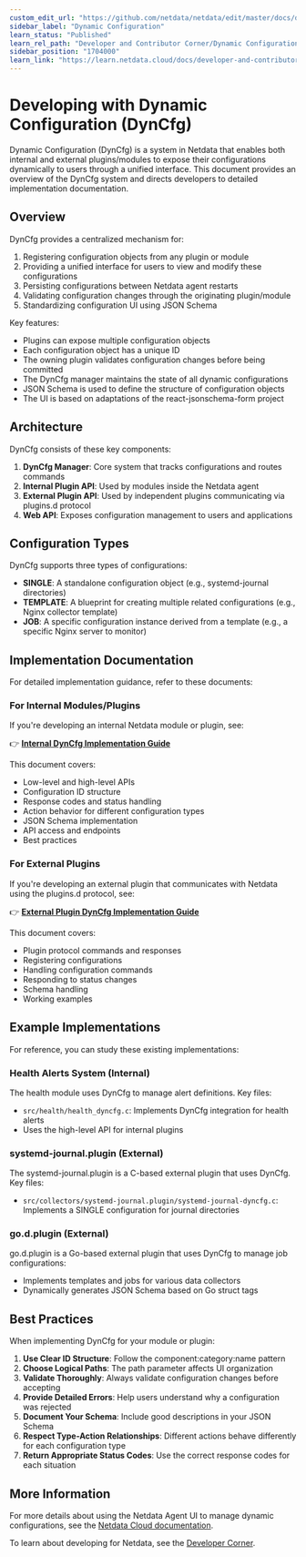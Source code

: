 ```yaml
---
custom_edit_url: "https://github.com/netdata/netdata/edit/master/docs/developer-and-contributor-corner/dyncfg.md"
sidebar_label: "Dynamic Configuration"
learn_status: "Published"
learn_rel_path: "Developer and Contributor Corner/Dynamic Configuration"
sidebar_position: "1704000"
learn_link: "https://learn.netdata.cloud/docs/developer-and-contributor-corner/dynamic-configuration/dynamic-configuration"
---
```


# Developing with Dynamic Configuration (DynCfg)

Dynamic Configuration (DynCfg) is a system in Netdata that enables both internal and external plugins/modules to expose their configurations dynamically to users through a unified interface. This document provides an overview of the DynCfg system and directs developers to detailed implementation documentation.

## Overview

DynCfg provides a centralized mechanism for:

1. Registering configuration objects from any plugin or module
2. Providing a unified interface for users to view and modify these configurations
3. Persisting configurations between Netdata agent restarts
4. Validating configuration changes through the originating plugin/module
5. Standardizing configuration UI using JSON Schema

Key features:

- Plugins can expose multiple configuration objects
- Each configuration object has a unique ID
- The owning plugin validates configuration changes before being committed
- The DynCfg manager maintains the state of all dynamic configurations
- JSON Schema is used to define the structure of configuration objects
- The UI is based on adaptations of the react-jsonschema-form project

## Architecture

DynCfg consists of these key components:

1. **DynCfg Manager**: Core system that tracks configurations and routes commands
2. **Internal Plugin API**: Used by modules inside the Netdata agent
3. **External Plugin API**: Used by independent plugins communicating via plugins.d protocol
4. **Web API**: Exposes configuration management to users and applications

## Configuration Types

DynCfg supports three types of configurations:

- **SINGLE**: A standalone configuration object (e.g., systemd-journal directories)
- **TEMPLATE**: A blueprint for creating multiple related configurations (e.g., Nginx collector template)
- **JOB**: A specific configuration instance derived from a template (e.g., a specific Nginx server to monitor)

## Implementation Documentation

For detailed implementation guidance, refer to these documents:

### For Internal Modules/Plugins

If you're developing an internal Netdata module or plugin, see:

👉 [**Internal DynCfg Implementation Guide**](https://github.com/netdata/netdata/blob/master/src/daemon/dyncfg/README.md)

This document covers:

- Low-level and high-level APIs
- Configuration ID structure
- Response codes and status handling
- Action behavior for different configuration types
- JSON Schema implementation
- API access and endpoints
- Best practices

### For External Plugins

If you're developing an external plugin that communicates with Netdata using the plugins.d protocol, see:

👉 [**External Plugin DynCfg Implementation Guide**](https://github.com/netdata/netdata/blob/master/src/plugins.d/DYNCFG.md)

This document covers:

- Plugin protocol commands and responses
- Registering configurations
- Handling configuration commands
- Responding to status changes
- Schema handling
- Working examples

## Example Implementations

For reference, you can study these existing implementations:

### Health Alerts System (Internal)

The health module uses DynCfg to manage alert definitions. Key files:

- `src/health/health_dyncfg.c`: Implements DynCfg integration for health alerts
- Uses the high-level API for internal plugins

### systemd-journal.plugin (External)

The systemd-journal.plugin is a C-based external plugin that uses DynCfg. Key files:

- `src/collectors/systemd-journal.plugin/systemd-journal-dyncfg.c`: Implements a SINGLE configuration for journal directories

### go.d.plugin (External)

go.d.plugin is a Go-based external plugin that uses DynCfg to manage job configurations:

- Implements templates and jobs for various data collectors
- Dynamically generates JSON Schema based on Go struct tags

## Best Practices

When implementing DynCfg for your module or plugin:

1. **Use Clear ID Structure**: Follow the component:category:name pattern
2. **Choose Logical Paths**: The path parameter affects UI organization
3. **Validate Thoroughly**: Always validate configuration changes before accepting
4. **Provide Detailed Errors**: Help users understand why a configuration was rejected
5. **Document Your Schema**: Include good descriptions in your JSON Schema
6. **Respect Type-Action Relationships**: Different actions behave differently for each configuration type
7. **Return Appropriate Status Codes**: Use the correct response codes for each situation

## More Information

For more details about using the Netdata Agent UI to manage dynamic configurations, see the [Netdata Cloud documentation](https://learn.netdata.cloud/docs/agent/web/gui/).

To learn about developing for Netdata, see the [Developer Corner](https://learn.netdata.cloud/docs/agent/contribute/).

